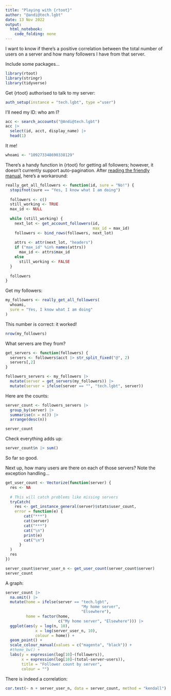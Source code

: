```yaml
---
title: "Playing with {rtoot}"
author: "@andi@tech.lgbt"
date: 13 Nov 2022
output: 
  html_notebook: 
    code_folding: none
---
```


I want to know if there's a positive correlation between the total number of users on a server and how many followers I have from that server.

Include some packages...

```r
library(rtoot)
library(stringr)
library(tidyverse)
```


Get {rtoot} authorised to talk to my server:

```r
auth_setup(instance = "tech.lgbt", type ="user")
```

I'll need my ID: who am I?

```r
acc <- search_accounts("@Andi@tech.lgbt")
acc |>
  select(id, acct, display_name) |>
  head(1)
```

It me!

```r
whoami <- "109273348690338129"
```


There's a handy function in {rtoot} for getting all followers; however, it doesn't currently support auto-pagination. After [reading the friendly manual](https://github.com/schochastics/rtoot/wiki/Pagination), here's a workaround:

```r
really_get_all_followers <- function(id, sure = "No!") {
  stopifnot(sure == "Yes, I know what I am doing")
  
  followers <- c()
  still_working <- TRUE
  max_id <- NULL
  
  while (still_working) {
    next_lot <- get_account_followers(id,
                                      max_id = max_id)
    followers <- bind_rows(followers, next_lot)
  
    attrs <- attr(next_lot, "headers")
    if ("max_id" %in% names(attrs))
      max_id <- attrs$max_id
    else
      still_working <- FALSE
  }
  
  followers
}
```


Get my followers:

```r
my_followers <- really_get_all_followers(
  whoami,
  sure = "Yes, I know what I am doing"
)
```


This number is correct: it worked!

```r
nrow(my_followers)
```


What servers are they from?

```r
get_servers <- function(followers) {
  servers <- followers$acct |> str_split_fixed("@", 2)
  servers[,2]
}
```


```r
followers_servers <- my_followers |>
  mutate(server = get_servers(my_followers)) |>
  mutate(server = ifelse(server == "", "tech.lgbt", server))
```

Here are the counts:

```r
server_count <- followers_servers |>
  group_by(server) |>
  summarise(n = n()) |>
  arrange(desc(n))

server_count
```

Check everything adds up:

```r
server_count$n |> sum()
```

So far so good.

Next up, how many users are there on each of those servers? Note the exception handling...

```r
get_user_count <- Vectorize(function(server) {
  res <- NA
  
  # This will catch problems like missing servers
  tryCatch(
    res <- get_instance_general(server)$stats$user_count,
    error = function(e) {
        cat("***")
        cat(server)
        cat("***")
        cat("\n")
        print(e)
        cat("\n")
      }
  )
  res
})
```

```r
server_count$server_user_n <- get_user_count(server_count$server)
server_count
```


A graph:

```r
server_count |>
  na.omit() |>
  mutate(home = ifelse(server == "tech.lgbt",
                                 "My home server",
                                 "Elsewhere"),
         home = factor(home,
                       c("My home server", "Elsewhere"))) |>
  ggplot(aes(y = log(n, 10),
             x = log(server_user_n, 10),
             colour = home)) +
  geom_point() +
  scale_colour_manual(values = c("magenta", "black")) +
  #theme_bw() +
  labs(y = expression(log[10]~(followers)),
       x = expression(log[10]~(total~server~users)),
       title = "Follower count by server",
       colour = "")
```

There is indeed a correlation:

```r
cor.test(~ n + server_user_n, data = server_count, method = "kendall")
```

